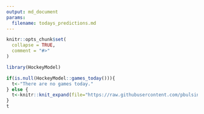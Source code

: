 ```yaml
---
output: md_document
params:
  filename: todays_predictions.md
---
```

```r
knitr::opts_chunk$set(
  collapse = TRUE,
  comment = "#>"
)
```
```r
library(HockeyModel)
```
```r
if(is.null(HockeyModel::games_today())){
  t<-"There are no games today."
} else {
  t<-knitr::knit_expand(file="https://raw.githubusercontent.com/pbulsink/HockeyModel/master/data-raw/gamedate.Rmd")
}
t
```
